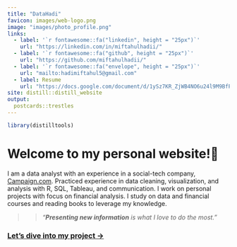 ```yaml
---
title: "DataHadi"
favicon: images/web-logo.png
image: "images/photo_profile.png"
links:
  - label: '`r fontawesome::fa("linkedin", height = "25px")`'
    url: "https://linkedin.com/in/miftahulhadii/"
  - label: '`r fontawesome::fa("github", height = "25px")`'
    url: "https://github.com/miftahulhadii/"
  - label: '`r fontawesome::fa("envelope", height = "25px")`'
    url: "mailto:hadimiftahul5@gmail.com"
  - label: Resume
    url: "https://docs.google.com/document/d/1ySz7KR_ZjWB4NO6u24l9M9BfP6VDiU8m/edit?usp=sharing&ouid=104673057248975950615&rtpof=true&sd=true"
site: distill::distill_website
output:
  postcards::trestles
---
```

```r

library(distilltools)
```

# Welcome to my personal website!🤚

I am a data analyst with an experience in a social-tech company, [Campaign.com](https://www.campaign.com/). Practiced experience in data cleaning, visualization, and analysis with R, SQL, Tableau, and communication. I work on personal projects with focus on financial analysis. I study on data and financial courses and reading books to leverage my knowledge.

>> *"**Presenting new information** is what I love to do the most."*

### [Let's dive into my project →](project.html)
